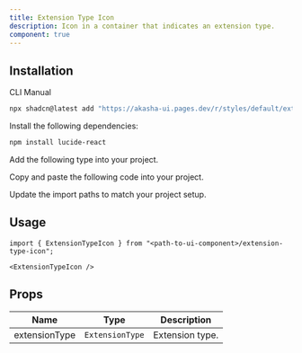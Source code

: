 ```yaml
---
title: Extension Type Icon
description: Icon in a container that indicates an extension type.
component: true
---
```


<ComponentPreview name="extension-type-icon-demo" />

## Installation

<Tabs defaultValue="cli">

<TabsList>
  <TabsTrigger value="cli">CLI</TabsTrigger>
  <TabsTrigger value="manual">Manual</TabsTrigger>
</TabsList>
<TabsContent value="cli">

```bash
npx shadcn@latest add "https://akasha-ui.pages.dev/r/styles/default/extension-type-icon.json"
```

</TabsContent>

<TabsContent value="manual">

<Steps>

<Step>Install the following dependencies:</Step>

```bash
npm install lucide-react
```

<Step>Add the following type into your project.</Step>

<ComponentSource name="extension-type" />

<Step>Copy and paste the following code into your project.</Step>

<ComponentSource name="extension-type-icon" />

<Step>Update the import paths to match your project setup.</Step>

</Steps>

</TabsContent>

</Tabs>

## Usage

```tsx
import { ExtensionTypeIcon } from "<path-to-ui-component>/extension-type-icon";
```

```tsx
<ExtensionTypeIcon />
```

## Props

| Name          | Type            | Description     |
| ------------- | --------------- | --------------- |
| extensionType | `ExtensionType` | Extension type. |
